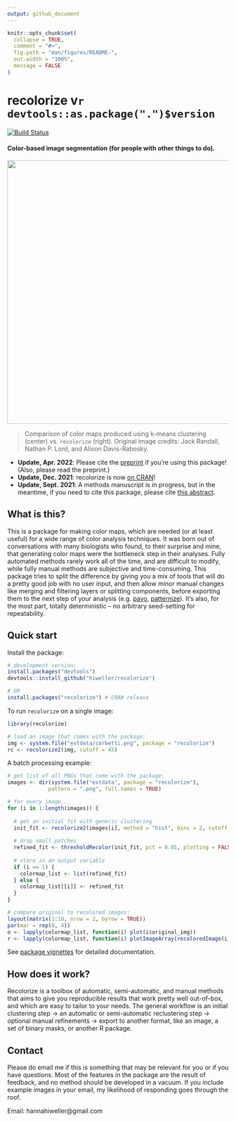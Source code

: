 ```yaml
---
output: github_document
---
```


<!-- README.md is generated from README.Rmd. Please edit that file -->

```r
knitr::opts_chunk$set(
  collapse = TRUE,
  comment = "#>",
  fig.path = "man/figures/README-",
  out.width = "100%",
  message = FALSE
)
```

# recolorize v`r devtools::as.package(".")$version`

<!-- badges: start -->
[![Build Status](https://travis-ci.org/hiweller/recolorize.svg?branch=master)](https://travis-ci.org/hiweller/recolorize)
<!-- badges: end -->

#### Color-based image segmentation (for people with other things to do).

<img src="man/figures/kmeans_vs_recolorize.svg" align="center" width="600" >

> Comparison of color maps produced using k-means clustering (center) vs. `recolorize` (right). Original image credits: Jack Randall, Nathan P. Lord, and Alison Davis-Rabosky. 

* **Update, Apr. 2022**: Please cite the [preprint](https://www.biorxiv.org/content/10.1101/2022.04.03.486906v1) if you're using this package! (Also, please read the preprint.)
* **Update, Dec. 2021**: recolorize is now [on CRAN](https://cran.r-project.org/web/packages/recolorize/index.html)!
* **Update, Sept. 2021**: A methods manuscript is in progress, but in the meantime, if you need to cite this package, please cite [this abstract](https://scholar.google.com/scholar?cluster=7568048124372269297&hl=en&oi=scholarr).

## What is this?

This is a package for making color maps, which are needed (or at least useful) for a wide range of color analysis techniques. It was born out of conversations with many biologists who found, to their surprise and mine, that generating color maps were the bottleneck step in their analyses. Fully automated methods rarely work all of the time, and are difficult to modify, while fully manual methods are subjective and time-consuming. This package tries to split the difference by giving you a mix of tools that will do a pretty good job with no user input, and then allow minor manual changes like merging and filtering layers or splitting components, before exporting them to the next step of your analysis (e.g. [pavo](https://cran.r-project.org/package=pavo), [patternize](https://cran.r-project.org/package=patternize)). It's also, for the most part, totally deterministic – no arbitrary seed-setting for repeatability.

## Quick start

Install the package:

```r
# development version:
install.packages("devtools")
devtools::install_github("hiweller/recolorize")

# OR 
install.packages("recolorize") # CRAN release
```

To run `recolorize` on a single image:

```r
library(recolorize)

# load an image that comes with the package:
img <- system.file("extdata/corbetti.png", package = "recolorize")
rc <- recolorize2(img, cutoff = 45)
```

A batch processing example:

```r
# get list of all PNGs that come with the package:
images <- dir(system.file("extdata", package = "recolorize"),
             pattern = ".png", full.names = TRUE)

# for every image...
for (i in 1:length(images)) {
  
  # get an initial fit with generic clustering
  init_fit <- recolorize2(images[i], method = "hist", bins = 2, cutoff = 25, plotting = FALSE)
  
  # drop small patches
  refined_fit <- thresholdRecolor(init_fit, pct = 0.01, plotting = FALSE)
  
  # store in an output variable
  if (i == 1) {
    colormap_list <- list(refined_fit)
  } else {
    colormap_list[[i]] <- refined_fit
  }
}

# compare original to recolored images:
layout(matrix(1:10, nrow = 2, byrow = TRUE))
par(mar = rep(0, 4))
o <- lapply(colormap_list, function(i) plot(i$original_img))
r <- lapply(colormap_list, function(i) plotImageArray(recoloredImage(i)))
```

See [package vignettes](https://cran.r-project.org/web/packages/recolorize/vignettes/Introduction.html) for detailed documentation.

## How does it work?

Recolorize is a toolbox of automatic, semi-automatic, and manual methods that aims to give you reproducible results that work pretty well out-of-box, and which are easy to tailor to your needs. The general workflow is an initial clustering step -> an automatic or semi-automatic reclustering step -> optional manual refinements -> export to another format, like an image, a set of binary masks, or another R package.

## Contact

Please do email me if this is something that may be relevant for you or if you have questions. Most of the features in the package are the result of feedback, and no method should be developed in a vacuum. If you include example images in your email, my likelihood of responding goes through the roof.

Email: hannahiweller@gmail.com
